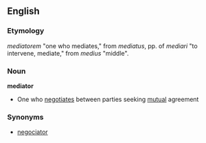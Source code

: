 ==English==
===Etymology===
{{LL.}} ''mediatorem'' "one who mediates," from ''mediatus'', pp. of ''mediari'' "to intervene, mediate," from {{L.}} ''medius'' "middle".
=== Noun ===
'''mediator'''
*One who [[negotiate]]s between parties seeking [[mutual]] agreement

===Synonyms===
*[[negociator]]